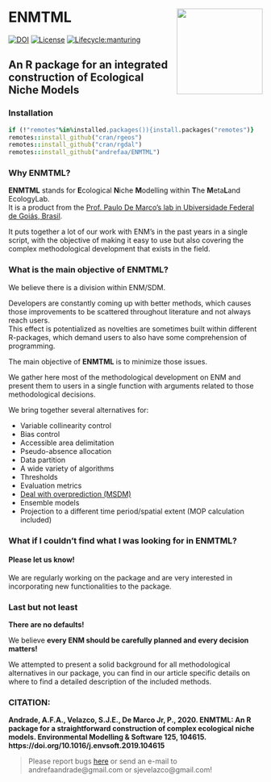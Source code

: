 # __ENMTML__ <img src="https://github.com/andrefaa/ENMTML/blob/master/man/figures/logo.png" align="right" width="170" />
[![DOI](https://zenodo.org/badge/DOI/10.1016/j.envsoft.2019.104615.svg)](https://doi.org/10.1016/j.envsoft.2019.104615)
[![License](https://img.shields.io/badge/license-GPL%20%28%3E=%203%29-lightgrey.svg?style=flat)](http://www.gnu.org/licenses/gpl-3.0.html)
[![Lifecycle:manturing](https://img.shields.io/badge/lifecycle-manturing-blue.svg)](https://www.tidyverse.org/lifecycle/#manturing)

## An R package for an integrated construction of Ecological Niche Models

### Installation
```ruby
if (!"remotes"%in%installed.packages()){install.packages("remotes")}  
remotes::install_github("cran/rgeos")
remotes::install_github("cran/rgdal")
remotes::install_github("andrefaa/ENMTML")  
```
### Why **ENMTML**?  
**ENMTML** stands for **E**cological **N**iche **M**odelling within **T**he **M**eta**L**and EcologyLab.  
It is a product from the [Prof. Paulo De Marco's lab in Ubiversidade Federal de Goiás, Brasil](https://themetaland.wixsite.com/themetaland).

It puts together a lot of our work with ENM's in the past years in a single script, with the objective of making it easy to use but also covering the complex methodological development that exists in the field.

### What is the main objective of **ENMTML**?   
We believe there is a division within ENM/SDM.

Developers are constantly coming up with better methods, which causes those improvements to be scattered throughout literature and not always reach users.  
This effect is potentialized as novelties are sometimes built within different R-packages, which demand users to also have some comprehension of programming. 
 
The main objective of **ENMTML** is to minimize those issues. 
 
We gather here most of the methodological development on ENM and present them to users in a single function with arguments related to those methodological decisions. 
 
We bring together several alternatives for: 

* Variable collinearity control  
* Bias control  
* Accessible area delimitation  
* Pseudo-absence allocation  
* Data partition  
* A wide variety of algorithms   
* Thresholds  
* Evaluation metrics  
* [Deal with overprediction (MSDM)](https://github.com/sjevelazco/MSDM)  
* Ensemble models  
* Projection to a different time period/spatial extent (MOP calculation included)  

### What if I couldn't find what I was looking for in **ENMTML**?  


#### Please let us know!

We are regularly working on the package and are very interested in incorporating new functionalities to the package. 

### Last but not least  
**There are no defaults!** 

We believe **every ENM should be carefully planned and every decision matters!**  

We attempted to present a solid background for all methodological alternatives in our package, you can find in our article specific details on where to find a detailed description of the included methods.


### CITATION:
**Andrade, A.F.A., Velazco, S.J.E., De Marco Jr, P., 2020. ENMTML: An R package for a straightforward construction of complex ecological niche models. Environmental Modelling & Software 125, 104615. https://doi.org/10.1016/j.envsoft.2019.104615**
  
  
> Please report bugs [here](https://github.com/andrefaa/ENMTML/issues) or send an e-mail to andrefaandrade@gmail.com or sjevelazco@gmail.com! 
